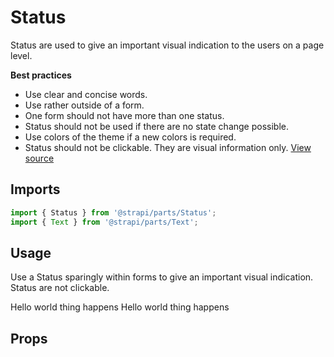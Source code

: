 <!--- Status.stories.mdx --->


<Meta title="Design System/Molecules/Status" component={Status} />

# Status

Status are used to give an important visual indication to the users on a page level.

**Best practices**
- Use clear and concise words.
- Use rather outside of a form.
- One form should not have more than one status.
- Status should not be used if there are no state change possible.
- Use colors of the theme if a new colors is required.
- Status should not be clickable. They are visual information only.
[View source](https://github.com/strapi/parts/tree/develop/packages/strapi-parts/src/Status)

## Imports

```js
import { Status } from '@strapi/parts/Status';
import { Text } from '@strapi/parts/Text';
```

## Usage

Use a Status sparingly within forms to give an important visual indication. Status are not clickable.

<Canvas>
  <Story name="base">
    <Stack size={3}>
      <Status variant="success">
        <Text>
          Hello world <Text bold>thing happens</Text>
        </Text>
      </Status>
      <Status variant="secondary">
        <Text>
          Hello world <Text bold>thing happens</Text>
        </Text>
      </Status>
    </Stack>
  </Story>
</Canvas>

## Props

<ArgsTable of={Status} />
